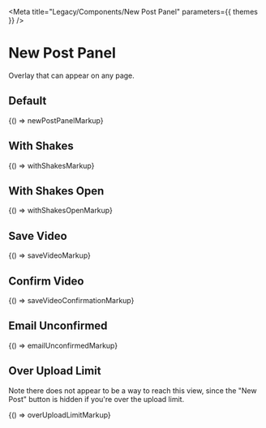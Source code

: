 
<Meta title="Legacy/Components/New Post Panel" parameters={{ themes }} />

# New Post Panel

Overlay that can appear on any page.

## Default

<Canvas>
  <Story name="Default" height="300px" inline={false}>
    {() => newPostPanelMarkup}
  </Story>
</Canvas>

## With Shakes

<Canvas>
  <Story name="With Shakes" height="300px" inline={false}>
    {() => withShakesMarkup}
  </Story>
</Canvas>

## With Shakes Open

<Canvas>
  <Story name="With Shakes Open" height="400px" inline={false}>
    {() => withShakesOpenMarkup}
  </Story>
</Canvas>

## Save Video

<Canvas>
  <Story name="Save Video" height="300px" inline={false}>
    {() => saveVideoMarkup}
  </Story>
</Canvas>

## Confirm Video

<Canvas>
  <Story name="Confirm Video" height="600px" inline={false}>
    {() => saveVideoConfirmationMarkup}
  </Story>
</Canvas>

## Email Unconfirmed

<Canvas>
  <Story name="Email Unconfirmed" height="300px" inline={false}>
    {() => emailUnconfirmedMarkup}
  </Story>
</Canvas>

## Over Upload Limit

Note there does not appear to be a way to reach this view, since the "New Post" button is hidden if you're over the upload limit.

<Canvas>
  <Story name="Over Upload Limit" height="550px" inline={false}>
    {() => overUploadLimitMarkup}
  </Story>
</Canvas>
